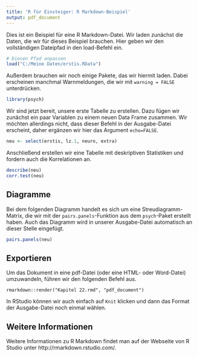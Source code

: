 ---
title: 'R für Einsteiger: R Markdown-Beispiel'
output: pdf_document
---

Dies ist ein Beispiel für eine R Markdown-Datei. Wir laden zunächst die Daten, die wir für dieses Beispiel brauchen. Hier geben wir den vollständigen Dateipfad in den load-Befehl ein. 

```{r}
# Diesen Pfad anpassen
load("C:/Meine Daten/erstis.RData")
```

Außerdem brauchen wir noch einige Pakete, das wir hiermit laden. Dabei erscheinen manchmal Warnmeldungen, die wir mit `warning = FALSE` unterdrücken.

```{r, warning=FALSE}
library(psych)
```

Wir sind jetzt bereit, unsere erste Tabelle zu erstellen. Dazu fügen wir zunächst ein paar Variablen zu einem neuen Data Frame zusammen. Wir möchten allerdings nicht, dass dieser Befehl in der Ausgabe-Datei erscheint, daher ergänzen wir hier das Argument `echo=FALSE`.

```{r, echo = FALSE}
neu <- select(erstis, lz.1, neuro, extra)
```

Anschließend erstellen wir eine Tabelle mit deskriptiven Statistiken und fordern auch die Korrelationen an. 

```{r}
describe(neu)
corr.test(neu)
```

## Diagramme 

Bei dem folgenden Diagramm handelt es sich um eine Streudiagramm-Matrix, die wir mit der `pairs.panels`-Funktion aus dem `psych`-Paket erstellt haben. Auch das Diagramm wird in unserer Ausgabe-Datei automatisch an dieser Stelle eingefügt. 

```{r, echo=FALSE}
pairs.panels(neu)
```

## Exportieren

Um das Dokument in eine pdf-Datei (oder eine HTML- oder Word-Datei) umzuwandeln, führen wir den folgenden Befehl aus. 

`rmarkdown::render("Kapitel 22.rmd", "pdf_document")`

In RStudio können wir auch einfach auf `Knit` klicken und dann das Format der Ausgabe-Datei noch einmal wählen.

## Weitere Informationen

Weitere Informationen zu R Markdown findet man auf der Webseite von R Studio unter http://rmarkdown.rstudio.com/. 
